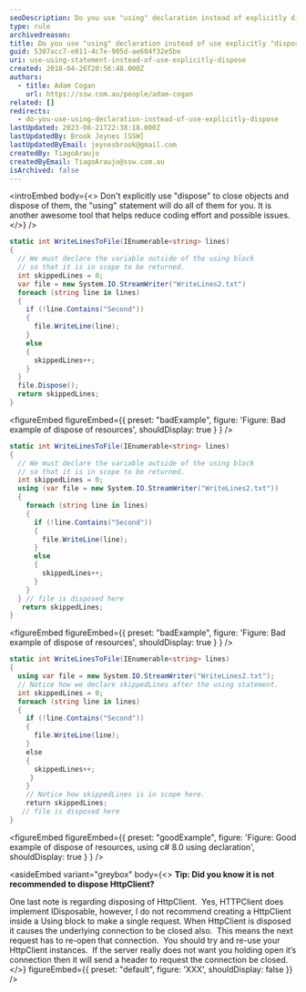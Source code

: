 ```yaml
---
seoDescription: Do you use "using" declaration instead of explicitly disposing?
type: rule
archivedreason:
title: Do you use "using" declaration instead of use explicitly "dispose"?
guid: 5307acc7-e011-4c7e-905d-ae604f32e5be
uri: use-using-statement-instead-of-use-explicitly-dispose
created: 2018-04-26T20:56:48.000Z
authors:
  - title: Adam Cogan
    url: https://ssw.com.au/people/adam-cogan
related: []
redirects:
  - do-you-use-using-declaration-instead-of-use-explicitly-dispose
lastUpdated: 2023-08-21T22:38:18.000Z
lastUpdatedBy: Brook Jeynes [SSW]
lastUpdatedByEmail: jeynesbrook@gmail.com
createdBy: TiagoAraujo
createdByEmail: TiagoAraujo@ssw.com.au
isArchived: false
---
```


<introEmbed
  body={<>
Don't explicitly use "dispose" to close objects and dispose of them, the "using" statement will do all of them for you. It is another awesome tool that helps reduce coding effort and possible issues.
  </>}
/>
```csharp
static int WriteLinesToFile(IEnumerable<string> lines)
{
  // We must declare the variable outside of the using block
  // so that it is in scope to be returned.
  int skippedLines = 0;
  var file = new System.IO.StreamWriter("WriteLines2.txt")
  foreach (string line in lines)
  {
    if (!line.Contains("Second"))
    {
      file.WriteLine(line);
    }
    else
    {
      skippedLines++;
    }
  }
  file.Dispose();
  return skippedLines;
}
```

<figureEmbed figureEmbed={{
  preset: "badExample",
  figure: 'Figure: Bad example of dispose of resources',
  shouldDisplay: true
} } />


```csharp
static int WriteLinesToFile(IEnumerable<string> lines)
{
  // We must declare the variable outside of the using block
  // so that it is in scope to be returned.
  int skippedLines = 0;
  using (var file = new System.IO.StreamWriter("WriteLines2.txt"))
  {
    foreach (string line in lines)
    {
      if (!line.Contains("Second"))
      {
        file.WriteLine(line);
      }
      else
      {
        skippedLines++;
      }
    }
  } // file is disposed here
   return skippedLines;
}
```

<figureEmbed figureEmbed={{
  preset: "badExample",
  figure: 'Figure: Bad example of dispose of resources',
  shouldDisplay: true
} } />


```csharp
static int WriteLinesToFile(IEnumerable<string> lines)
{
  using var file = new System.IO.StreamWriter("WriteLines2.txt");
  // Notice how we declare skippedLines after the using statement.
  int skippedLines = 0;
  foreach (string line in lines)
  {
    if (!line.Contains("Second"))
    {
      file.WriteLine(line);
    }
    else
    {
      skippedLines++;
     }
    }
    // Notice how skippedLines is in scope here.
    return skippedLines;
   // file is disposed here
}
```

<figureEmbed figureEmbed={{
  preset: "goodExample",
  figure: 'Figure: Good example of dispose of resources, using c# 8.0 using declaration',
  shouldDisplay: true
} } />


<asideEmbed
  variant="greybox"
  body={<>
    **Tip: Did you know it is not recommended to dispose HttpClient?**

One last note is regarding disposing of HttpClient.  Yes, HTTPClient does implement IDisposable, however, I do not recommend creating a HttpClient inside a Using block to make a single request. When HttpClient is disposed it causes the underlying connection to be closed also.  This means the next request has to re-open that connection.  You should try and re-use your HttpClient instances.  If the server really does not want you holding open it’s connection then it will send a header to request the connection be closed.
  </>}
  figureEmbed={{
    preset: "default",
    figure: 'XXX',
    shouldDisplay: false
  }}
/>

